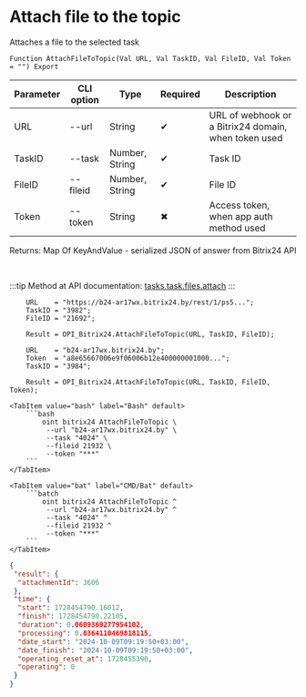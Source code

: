 ﻿---
sidebar_position: 6
---


# Attach file to the topic
 Attaches a file to the selected task



`Function AttachFileToTopic(Val URL, Val TaskID, Val FileID, Val Token = "") Export`

  | Parameter | CLI option | Type | Required | Description |
  |-|-|-|-|-|
  | URL | --url | String | &#x2714; | URL of webhook or a Bitrix24 domain, when token used |
  | TaskID | --task | Number, String | &#x2714; | Task ID |
  | FileID | --fileid | Number, String | &#x2714; | File ID |
  | Token | --token | String | &#x2716; | Access token, when app auth method used |

  
  Returns:  Map Of KeyAndValue - serialized JSON of answer from Bitrix24 API

<br/>

:::tip
Method at API documentation: [tasks.task.files.attach](https://dev.1c-bitrix.ru/rest_help/tasks/task/tasks/tasks_task_files_attach.php)
:::
<br/>



```bsl title="1C:Enterprise/OneScript code example"
    URL    = "https://b24-ar17wx.bitrix24.by/rest/1/ps5...";
    TaskID = "3982";
    FileID = "21692";

    Result = OPI_Bitrix24.AttachFileToTopic(URL, TaskID, FileID);

    URL    = "b24-ar17wx.bitrix24.by";
    Token  = "a8e65667006e9f06006b12e400000001000...";
    TaskID = "3984";

    Result = OPI_Bitrix24.AttachFileToTopic(URL, TaskID, FileID, Token);
```
 

 <Tabs>
  
    <TabItem value="bash" label="Bash" default>
        ```bash
            oint bitrix24 AttachFileToTopic \
             --url "b24-ar17wx.bitrix24.by" \
             --task "4024" \
             --fileid 21932 \
             --token "***"
        ```
    </TabItem>
  
    <TabItem value="bat" label="CMD/Bat" default>
        ```batch
            oint bitrix24 AttachFileToTopic ^
             --url "b24-ar17wx.bitrix24.by" ^
             --task "4024" ^
             --fileid 21932 ^
             --token "***"
        ```
    </TabItem>
</Tabs>


```json title="Result"
{
 "result": {
  "attachmentId": 3606
 },
 "time": {
  "start": 1728454790.16012,
  "finish": 1728454790.22105,
  "duration": 0.0609369277954102,
  "processing": 0.0364110469818115,
  "date_start": "2024-10-09T09:19:50+03:00",
  "date_finish": "2024-10-09T09:19:50+03:00",
  "operating_reset_at": 1728455390,
  "operating": 0
 }
}
```
